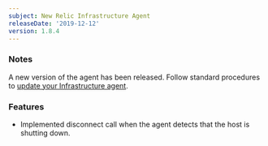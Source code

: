 ```yaml
---
subject: New Relic Infrastructure Agent
releaseDate: '2019-12-12'
version: 1.8.4
---
```


### Notes

A new version of the agent has been released. Follow standard procedures to [update your Infrastructure agent](/docs/infrastructure/new-relic-infrastructure/installation/update-infrastructure-agent).

### Features

* Implemented disconnect call when the agent detects that the host is shutting down.
